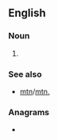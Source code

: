 {{also|mt|Mt|MT|mT|.mt|Mt.}}
==English==

===Noun===
{{en-noun|mts.|mt's|mt.}}

# {{abbreviation of|lang=en|mount}}

===See also===
* [[mtn]]/[[mtn.]]

===Anagrams===
* {{anagrams|en|TM|Tm}}